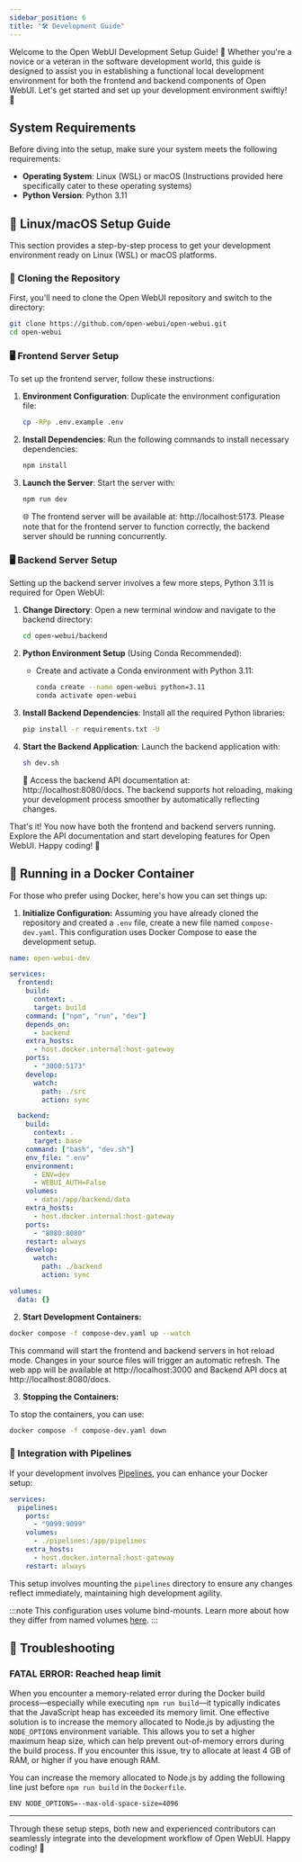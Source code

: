 ```yaml
---
sidebar_position: 6
title: "🛠️ Development Guide"
---
```


<TopBanners />

Welcome to the Open WebUI Development Setup Guide! 🌟 Whether you're a novice or a veteran in the software development world, this guide is designed to assist you in establishing a functional local development environment for both the frontend and backend components of Open WebUI. Let's get started and set up your development environment swiftly! 🚀

## System Requirements

Before diving into the setup, make sure your system meets the following requirements:
- **Operating System**: Linux (WSL) or macOS (Instructions provided here specifically cater to these operating systems)
- **Python Version**: Python 3.11

## 🐧 Linux/macOS Setup Guide

This section provides a step-by-step process to get your development environment ready on Linux (WSL) or macOS platforms.

### 📡 Cloning the Repository

First, you'll need to clone the Open WebUI repository and switch to the directory:

```sh
git clone https://github.com/open-webui/open-webui.git
cd open-webui
```

### 🖥️ Frontend Server Setup

To set up the frontend server, follow these instructions:

1. **Environment Configuration**:
   Duplicate the environment configuration file:

   ```sh
   cp -RPp .env.example .env
   ```

2. **Install Dependencies**:
   Run the following commands to install necessary dependencies:

   ```sh
   npm install
   ```

3. **Launch the Server**:
   Start the server with:

   ```sh
   npm run dev
   ```

   🌐 The frontend server will be available at: http://localhost:5173. Please note that for the frontend server to function correctly, the backend server should be running concurrently.

### 🖥️ Backend Server Setup

Setting up the backend server involves a few more steps, Python 3.11 is required for Open WebUI:

1. **Change Directory**:
   Open a new terminal window and navigate to the backend directory:

   ```sh
   cd open-webui/backend
   ```

2. **Python Environment Setup** (Using Conda Recommended):
    - Create and activate a Conda environment with Python 3.11:

      ```sh
      conda create --name open-webui python=3.11
      conda activate open-webui
      ```

3. **Install Backend Dependencies**:
   Install all the required Python libraries:

   ```sh
   pip install -r requirements.txt -U
   ```

4. **Start the Backend Application**:
   Launch the backend application with:

   ```sh
   sh dev.sh
   ```

   📄 Access the backend API documentation at: http://localhost:8080/docs. The backend supports hot reloading, making your development process smoother by automatically reflecting changes.

That's it! You now have both the frontend and backend servers running. Explore the API documentation and start developing features for Open WebUI. Happy coding! 🎉

## 🐳 Running in a Docker Container

For those who prefer using Docker, here's how you can set things up:

1. **Initialize Configuration:**
   Assuming you have already cloned the repository and created a `.env` file, create a new file named `compose-dev.yaml`. This configuration uses Docker Compose to ease the development setup.

```yaml
name: open-webui-dev

services:
  frontend:
    build:
      context: .
      target: build
    command: ["npm", "run", "dev"]
    depends_on:
      - backend
    extra_hosts:
      - host.docker.internal:host-gateway
    ports:
      - "3000:5173"
    develop:
      watch:
        path: ./src
        action: sync

  backend:
    build:
      context: .
      target: base
    command: ["bash", "dev.sh"]
    env_file: ".env"
    environment:
      - ENV=dev
      - WEBUI_AUTH=False
    volumes:
      - data:/app/backend/data
    extra_hosts:
      - host.docker.internal:host-gateway
    ports:
      - "8080:8080"
    restart: always
    develop:
      watch:
        path: ./backend
        action: sync

volumes:
  data: {}

```

2. **Start Development Containers:**

```sh
docker compose -f compose-dev.yaml up --watch
```

This command will start the frontend and backend servers in hot reload mode. Changes in your source files will trigger an automatic refresh. The web app will be available at http://localhost:3000 and Backend API docs at http://localhost:8080/docs.

3. **Stopping the Containers:**

To stop the containers, you can use:

```sh
docker compose -f compose-dev.yaml down
```

### 🔄 Integration with Pipelines

If your development involves [Pipelines](https://docs.openwebui.com/pipelines/), you can enhance your Docker setup:

```yaml
services:
  pipelines:
    ports:
      - "9099:9099"
    volumes:
      - ./pipelines:/app/pipelines
    extra_hosts:
      - host.docker.internal:host-gateway
    restart: always
```

This setup involves mounting the `pipelines` directory to ensure any changes reflect immediately, maintaining high development agility.

:::note
This configuration uses volume bind-mounts. Learn more about how they differ from named volumes [here](https://docs.docker.com/storage/bind-mounts/).
:::

## 🐛 Troubleshooting

### FATAL ERROR: Reached heap limit

When you encounter a memory-related error during the Docker build process—especially while executing `npm run build`—it typically indicates that the JavaScript heap has exceeded its memory limit. One effective solution is to increase the memory allocated to Node.js by adjusting the `NODE_OPTIONS` environment variable. This allows you to set a higher maximum heap size, which can help prevent out-of-memory errors during the build process. If you encounter this issue, try to allocate at least 4 GB of RAM, or higher if you have enough RAM.

You can increase the memory allocated to Node.js by adding the following line just before `npm run build` in the `Dockerfile`.

```docker title=/Dockerfile
ENV NODE_OPTIONS=--max-old-space-size=4096
```

---

Through these setup steps, both new and experienced contributors can seamlessly integrate into the development workflow of Open WebUI. Happy coding! 🎉
